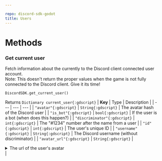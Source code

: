 ```yaml
---

repo: discord-sdk-godot
title: Users
---
```

# Methods

### Get current user
Fetch information about the currently to the Discord client connected user account.<br/>
Note: This doesn't return the proper values when the game is not fully connected to the Discord client. Give it its time!
```gdscript
DiscordSDK.get_current_user()
```

Returns `Dictionary current_user{:gdscript}`
| **Key** | Type | Description |
| --- | --- | --- |
| `"avatar"{:gdscript}` | `String{:gdscript}` | The avatar hash of the Discord user |
| `"is_bot"{:gdscript}` | `bool{:gdscript}` | If the user is a bot (when does this happen?) |
| `"discriminator"{:gdscript}` | `int{:gdscript}` | The "#1234" number after the name from a user |
| `"id"{:gdscript}` | `int{:gdscript}` | The user's unique ID |
| `"username"{:gdscript}` | `String{:gdscript}` | The Discord username (without discriminator) |
| `"avatar_url"{:gdscript}` | `String{:gdscript}` | <details><summary>The url of the user's avatar</summary>also returns the correct url for the [default avatar](https://cdn.discordapp.com/embed/avatars/5.png).<br/>When `avatar` is empty a url will be generated out of `discriminator % 5`. The user avatars are 512x512px and the default avatars 256x256px </details> |
